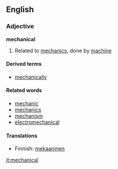 ==English==
===Adjective===
'''mechanical'''

#Related to [[mechanics]], done by [[machine]]

====Derived terms====
*[[mechanically]]

====Related words====
*[[mechanic]]
*[[mechanics]]
*[[mechanism]]
*[[electromechanical]]

====Translations====
*Finnish: [[mekaaninen]]

[[it:mechanical]]